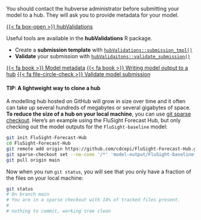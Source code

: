
::::{.callout-important}

You should contact the hubverse administrator before submitting your model to a
hub. They will ask you to provide metadata for your model.

::::

[{{< fa box-open >}} hubValidations](https://hubverse-org.github.io/hubValidations){.btn .btn-outline-info .ms-auto}

Useful tools are available in the **hubValidations** R package.

 - Create a **submission template** with [`hubValidations::submission_tmpl()`](https://hubverse-org.github.io/hubValidations/reference/submission_tmpl.html)
 - **Validate** your submission with [`hubValidaitons::validate_submission()`](https://hubverse-org.github.io/hubValidations/reference/validate_submission.html)

[{{< fa book >}} Model metadata](https://hubverse.io/en/latest/user-guide/model-metadata.html){.btn .btn-outline-dark .ms-auto}
[{{< fa book >}} Writing model output to a hub](https://hubverse.io/en/latest/user-guide/model-output.html#writing-model-output-to-a-hub){.btn .btn-outline-dark .ms-auto}
[{{< fa file-circle-check >}} Validate model submission](https://hubverse-org.github.io/hubValidations/articles/validate-submission.html){.btn .btn-outline-dark .ms-auto}

::::{.callout-tip collapse="true"}

#### TIP: A lightweight way to clone a hub

A modelling hub hosted on GitHub will grow in size over time and it often can
take up several hundreds of megabytes or several gigabytes of space. **To reduce
the size of a hub on your local machine**, you can use [git sparse
checkout](https://git-scm.com/docs/git-sparse-checkout). Here's an example
using the FluSight Forecast Hub, but only checking out the model outputs for 
the `FluSight-baseline` model:

```bash
git init FluSight-Forecast-Hub
cd FluSight-Forecast-Hub
git remote add origin https://github.com/cdcepi/FluSight-Forecast-Hub.git
git sparse-checkout set --no-cone '/*' 'model-output/FluSight-baseline*' '!/model-output'
git pull origin main
```

Now when you run `git status`, you will see that you only have a fraction of the files on your local machine:

```bash
git status
# On branch main
# You are in a sparse checkout with 14% of tracked files present.
#
# nothing to commit, working tree clean
```

::::
